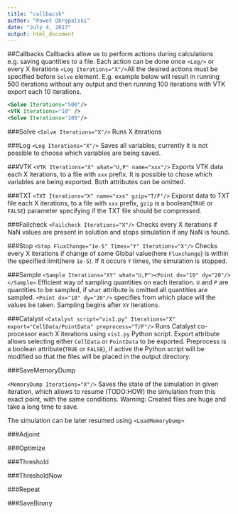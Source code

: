 ```yaml
---
title: "callbacsk"
author: "Paweł Obrępalski"
date: "July 4, 2017"
output: html_document
---
```

##Callbacks
Callbacks allow us to perform actions during calculations e.g. saving quantities to a file. Each action can be done once `<Log/>` or every X iterations `<Log Iterations="X"/>`All the desired actions must be specified before `Solve` element. E.g. example below will result in running 500 iterations without any output and then running 100 iterations with VTK export each 10 iterations. 
```xml
<Solve Iterations="500"/>
<VTK Iterations="10" />
<Solve Iterations="100"/>
```
###Solve
`<Solve Iterations="X"/>` Runs X iterations

###Log
`<Log Iterations="X"/>` Saves all variables, currently it is not possible to choose which variables are being saved.

###VTK
`<VTK Iterations="X" what="U,P" name="xxx"/>` Exports VTK data each X iterations, to a file with `xxx` prefix. It is possible to chose which variables are being exported. Both attributes can be omitted.

###TXT
`<TXT Iterations="X" name="xxx" gzip="T/F"/>` Exporst data to TXT file each X iterations, to a file with `xxx` prefix,  `gzip` is a boolean(`TRUE` or `FALSE`) parameter specifying if the TXT file should be compressed.

###Failcheck
`<Failcheck Iterations="X"/>` Checks every X iterations if NaN values are present in solution and stops simulation if any NaN is found.

###Stop
`<Stop FluxChange="1e-5" Times="Y" Iterations="X"/>` Checks every X iterations if change of some Global value(here `Fluxchange`) is within the specified limit(here `1e-5`). If it occurs `Y` times, the simulation is stopped.

###Sample
`<Sample Iterations="XY" what="U,P"><Point dx="10" dy="20"/></Sample>` Efficient way of sampling quantities on each iteration. `U` and `P` are quantities to be sampled, if `what` attribute is omitted all quantities are sampled. `<Point dx="10" dy="20"/>` specifies from which place will the values be taken. Sampling begins after `XY` iterations.

###Catalyst
`<Catalyst script="vis1.py" Iterations="X" export="CellData/PointData" preprocess="T/F"/>` Runs Catalyst co-processor each X iterations using `vis1.py` Python script. Export attribute allows selecting either `CellData` or `PointData` to be exported. Preprocess is a boolean attribute(`TRUE` or `FALSE`), if active the Python script will be modified so that the files will be placed in the output directory. 

###SaveMemoryDump

`<MemoryDump Iterations="X"/>` Saves the state of the simulation in given iteration, which allows to resume (TODO:HOW) the simulation from this exact point, with the same conditions. Warning: Created files are huge and take a long time to save.

The simulation can be later resumed using `<LoadMemoryDump>`

###Adjoint

###Optimize

###Threshold

###ThresholdNow

###Repeat

###SaveBinary